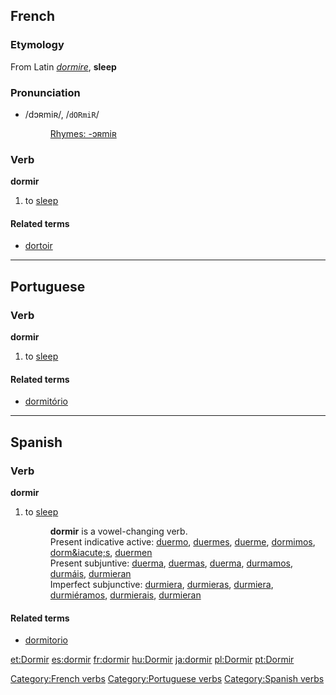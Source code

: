==French==
===Etymology===
From Latin ''[[dormire]]'', '''sleep'''

===Pronunciation===
*/dɔʀmiʀ/, /<tt>dORmiR</tt>/
*:[[Rhymes:French:-ɔʀmiʀ|Rhymes: -ɔʀmiʀ]]

===Verb===
'''dormir'''

# to [[sleep]]

====Related terms====
*[[dortoir]]

----

==Portuguese==
===Verb===
'''dormir'''

# to [[sleep]]

====Related terms====
*[[dormitório]]

----

==Spanish==
===Verb===
'''dormir'''

# to [[sleep]]
#:'''dormir''' is a vowel-changing verb.
#:Present indicative active: [[duermo]], [[duermes]], [[duerme]], [[dormimos]], [[dorm&iacute;s]], [[duermen]]
#:Present subjuntive: [[duerma]], [[duermas]], [[duerma]], [[durmamos]], [[durmáis]], [[durmieran]]
#:Imperfect subjunctive: [[durmiera]], [[durmieras]], [[durmiera]], [[durmiéramos]], [[durmierais]], [[durmieran]]

====Related terms====
*[[dormitorio]]

[[Category:French verbs]]
[[Category:Portuguese verbs]]
[[Category:Spanish verbs]]

[[et:Dormir]]
[[es:dormir]]
[[fr:dormir]]
[[hu:Dormir]]
[[ja:dormir]]
[[pl:Dormir]]
[[pt:Dormir]]